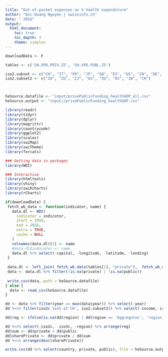 ```yaml
---
title: "Out-of-pocket expenses as % health expenditure"
author: "Duc-Quang Nguyen | swissinfo.ch"
date: " 2016"
output: 
  html_document:
    toc: true
    toc_depth: 3
    theme: simplex
---
```


```r
downloadData <- F

tables <- c('SH.XPD.PRIV.ZS', 'SH.XPD.PUBL.ZS')

iso2.subset <- c("CH", "IT", "FR", "JP", "GB", "ES", "US", "CN", "DE", "TR", "PT", "BR", "RU", "IN")
iso2.subset2 <- c("Z4", "ZG", "ZJ", "EU", "XU", "8S", "1W", "CH")



heSource.datafile <- "input/privePublicFunding_healthGDP_all.csv"
heSource.output <- "input//privePublicFunding_healthGDP.csv"

library(readr)
library(tidyr)
library(dplyr)
library(magrittr)
library(countrycode)
library(ggplot2)
library(scales)
library(swiMap)
library(swiTheme)
library(forcats)

### Getting data in packages
library(WDI)

### Interactive 
library(htmltools)
library(shiny)
library(swiRcharts)
library(rCharts)
```

```r
if(downloadData) {
 fetch_wb_data <- function(indicator, name) {
   data.dl <- WDI(
     indicator = indicator,
     start = 1950,  
     end = 2016, 
     extra = TRUE, 
     cache = NULL
   )
   colnames(data.dl)[3] <- name
   #data.dl$indicator <- name
   data.dl %>% select(-capital, -longitude, -latitude, -lending)   
 }
 
 data.dl <- left_join( fetch_wb_data(tables[1], "private"),  fetch_wb_data(tables[2], "public"))
 data <- data.dl %>% filter(!is.na(private) | !is.na(public))
 
 write_csv(data, path = heSource.datafile)  
} else {
  data <- read_csv(heSource.datafile)
}
```


```r
dd <- data %>% filter(year == max(data$year)) %>% select(-year)
dd %<>% filter(iso2c %in% c('CH', iso2.subset2)) %>% select(-income, iso3c)

dd$reg <- ifelse(is.na(dd$region) | dd$region == 'Aggregates', 'region', 'countries' )

dd %<>% select(-iso2c, -iso3c, -region) %>% arrange(reg)
dd$sum <- dd$private + dd$public
dd$sharePrivate <- dd$private / dd$sum
dd %<>% arrange(desc(sharePrivate))

write.csv(dd %>% select(country, private, public), file = heSource.output, row.names = F)
```